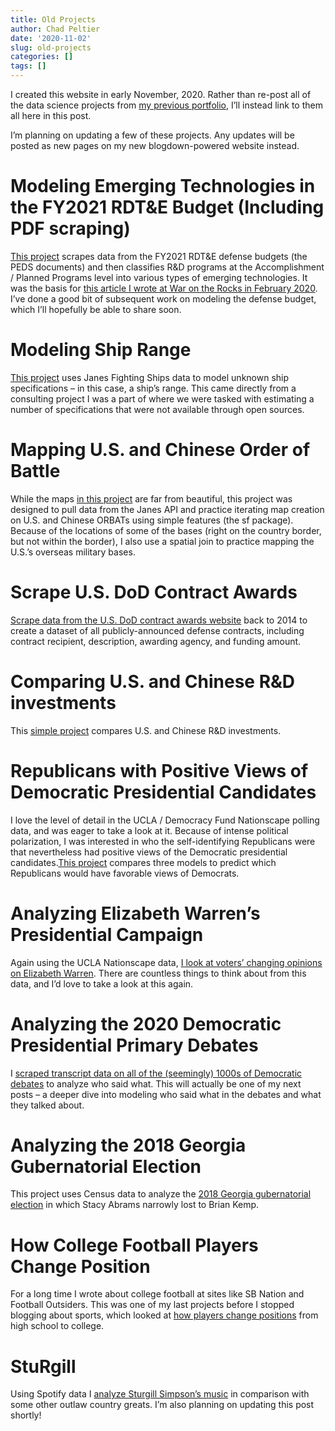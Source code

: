 ```yaml
---
title: Old Projects
author: Chad Peltier
date: '2020-11-02'
slug: old-projects
categories: []
tags: []
---
```


I created this website in early November, 2020. Rather than re-post all of the data science projects from [my previous portfolio](https://cgpeltier.github.io/), I'll instead link to them all here in this post. 

I'm planning on updating a few of these projects. Any updates will be posted as new pages on my new blogdown-powered website instead. 

# Modeling Emerging Technologies in the FY2021 RDT&E Budget (Including PDF scraping)
[This project](https://github.com/cgpeltier/Defense/blob/master/dod_budget_scraping_fy2021.md) scrapes data from the FY2021 RDT&E defense budgets (the PEDS documents) and then classifies R&D programs at the Accomplishment / Planned Programs level into various types of emerging technologies. It was the basis for [this article I wrote at War on the Rocks in February 2020](https://warontherocks.com/2020/03/put-your-money-where-your-strategy-is-using-machine-learning-to-analyze-the-pentagon-budget/). I've done a good bit of subsequent work on modeling the defense budget, which I'll hopefully be able to share soon. 

# Modeling Ship Range
[This project](https://github.com/cgpeltier/Defense/blob/master/Modeling-Ship-Displacement.md) uses Janes Fighting Ships data to model unknown ship specifications -- in this case, a ship's range. This came directly from a consulting project I was a part of where we were tasked with estimating a number of specifications that were not available through open sources. 

# Mapping U.S. and Chinese Order of Battle
While the maps [in this project](https://github.com/cgpeltier/Defense/blob/master/orbats.md) are far from beautiful, this project was designed to pull data from the Janes API and practice iterating map creation on U.S. and Chinese ORBATs using simple features (the sf package). Because of the locations of some of the bases (right on the country border, but not within the border), I also use a spatial join to practice mapping the U.S.'s overseas military bases. 

# Scrape U.S. DoD Contract Awards
[Scrape data from the U.S. DoD contract awards website](https://github.com/cgpeltier/Defense/blob/master/dod_contract_award_scraping.md) back to 2014 to create a dataset of all publicly-announced defense contracts, including contract recipient, description, awarding agency, and funding amount. 

# Comparing U.S. and Chinese R&D investments
This [simple project](https://github.com/cgpeltier/Defense/blob/master/rd_investment_project.md) compares U.S. and Chinese R&D investments. 

# Republicans with Positive Views of Democratic Presidential Candidates
I love the level of detail in the UCLA / Democracy Fund Nationscape polling data, and was eager to take a look at it. Because of intense political polarization, I was interested in who the self-identifying Republicans were that nevertheless had positive views of the Democratic presidential candidates.[This project](https://github.com/cgpeltier/Public-Policy-Politics/blob/master/repub_views.md) compares three models to predict which Republicans would have favorable views of Democrats.

# Analyzing Elizabeth Warren's Presidential Campaign
Again using the UCLA Nationscape data, [I look at voters' changing opinions on Elizabeth Warren](https://github.com/cgpeltier/Public-Policy-Politics/blob/master/nationscape.md). There are countless things to think about from this data, and I'd love to take a look at this again. 

# Analyzing the 2020 Democratic Presidential Primary Debates
I [scraped transcript data on all of the (seemingly) 1000s of Democratic debates](https://github.com/cgpeltier/Public-Policy-Politics/blob/master/dem_foreignpolicy_preferences_transcripts.md) to analyze who said what. This will actually be one of my next posts -- a deeper dive into modeling who said what in the debates and what they talked about. 

# Analyzing the 2018 Georgia Gubernatorial Election
This project uses Census data to analyze the [2018 Georgia gubernatorial election](https://github.com/cgpeltier/Public-Policy-Politics/blob/master/ga_governor2018.md) in which Stacy Abrams narrowly lost to Brian Kemp. 

# How College Football Players Change Position 
For a long time I wrote about college football at sites like SB Nation and Football Outsiders. This was one of my last projects before I stopped blogging about sports, which looked at [how players change positions](https://github.com/cgpeltier/CFB_EPA/blob/master/roster_position_project.md) from high school to college. 

# StuRgill
Using Spotify data I [analyze Sturgill Simpson's music](https://github.com/cgpeltier/Music/blob/master/stuRgill.md) in comparison with some other outlaw country greats. I'm also planning on updating this post shortly! 


